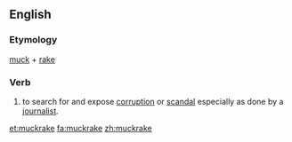 ==English==
===Etymology===
[[muck]] + [[rake]]

===Verb===
{{en-verb|muckrakes|muckraking|muckraked|muckraked}}

#to search for and expose [[corruption]] or [[scandal]] especially as done by a [[journalist]].

[[et:muckrake]]
[[fa:muckrake]]
[[zh:muckrake]]